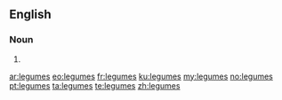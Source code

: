==English==

===Noun===
{{head|en|plural}}

# {{plural of|legume|lang=en|nocat=1}}

[[ar:legumes]]
[[eo:legumes]]
[[fr:legumes]]
[[ku:legumes]]
[[my:legumes]]
[[no:legumes]]
[[pt:legumes]]
[[ta:legumes]]
[[te:legumes]]
[[zh:legumes]]